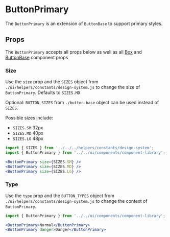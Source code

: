 

# ButtonPrimary

The `ButtonPrimary` is an extension of `ButtonBase` to support primary styles.

<Canvas>
  <Story id="ui-components-component-library-button-primary-button-primary-stories-js--default-story" />
</Canvas>

## Props

The `ButtonPrimary` accepts all props below as well as all [Box](/docs/ui-components-ui-box-box-stories-js--default-story#props) and [ButtonBase](/docs/ui-components-component-library-button-base-button-base-stories-js--default-story#props) component props

<ArgsTable of={ButtonPrimary} />

### Size

Use the `size` prop and the `SIZES` object from `./ui/helpers/constants/design-system.js` to change the size of `ButtonPrimary`. Defaults to `SIZES.MD`

Optional: `BUTTON_SIZES` from `./button-base` object can be used instead of `SIZES`.

Possible sizes include:

- `SIZES.SM` 32px
- `SIZES.MD` 40px
- `SIZES.LG` 48px

<Canvas>
  <Story id="ui-components-component-library-button-primary-button-primary-stories-js--size" />
</Canvas>

```jsx
import { SIZES } from '../../../helpers/constants/design-system';
import { ButtonPrimary } from '../../ui/components/component-library';

<ButtonPrimary size={SIZES.SM} />
<ButtonPrimary size={SIZES.MD} />
<ButtonPrimary size={SIZES.LG} />
```

### Type

Use the `type` prop and the `BUTTON_TYPES` object from `./ui/helpers/constants/design-system.js` to change the context of `ButtonPrimary`.

<Canvas>
  <Story id="ui-components-component-library-button-primary-button-primary-stories-js--type" />
</Canvas>

```jsx
import { ButtonPrimary } from '../../ui/components/component-library';

<ButtonPrimary>Normal</ButtonPrimary>
<ButtonPrimary danger>Danger</ButtonPrimary>
```
